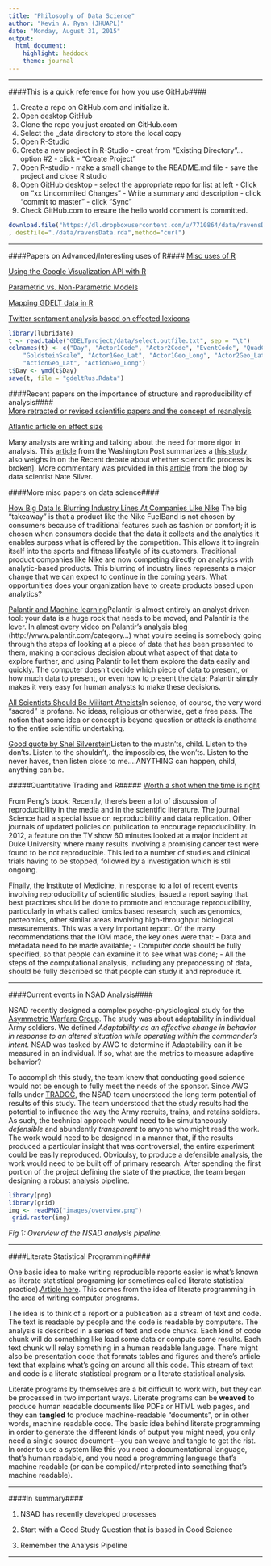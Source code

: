 ```yaml
---
title: "Philosophy of Data Science"
author: "Kevin A. Ryan (JHUAPL)"
date: "Monday, August 31, 2015"
output:
  html_document:
    highlight: haddock
    theme: journal
---
```


---

####This is a quick reference for how you use GitHub####

1. Create a repo on GitHub.com and initialize it.
2. Open desktop GitHub
3. Clone the repo you just created on GitHub.com
4. Select the _data directory to store the local copy
5. Open R-Studio
6. Create a new project in R-Studio
                - creat from "Existing Directory"...option #2
                - click - "Create Project"
7. Open R-studio
                - make a small change to the README.md file
                - save the project and close R studio
8. Open GitHub desktop
                - select the appropriate repo for list at left
                - Click on "xx Uncommited Changes"
                - Write a summary and description
                - click "commit to master"
                - click "Sync"
9. Check GitHub.com to ensure the hello world comment is committed.
```r
download.file("https://dl.dropboxusercontent.com/u/7710864/data/ravensData.rda"
, destfile="./data/ravensData.rda",method="curl")
```


---

####Papers on Advanced/Interesting uses of R####
[Misc uses of R](http://www.rdatamining.com/examples/other)

[Using the Google Visualization API with R](http://journal.r-project.org/archive/2011-2/RJournal_2011-2_Gesmann+de~Castillo.pdf)

[Parametric vs. Non-Parametric Models](https://chemicalstatistician.wordpress.com/2014/01/14/machine-learning-lesson-of-the-day-parametric-vs-non-parametric-models/)

[Mapping GDELT data in R](http://quantifyingmemory.blogspot.co.uk/2013/04/mapping-gdelt-data-in-r-and-some.html)

[Twitter sentament analysis based on effected lexicons](http://analyzecore.com/2014/05/11/twitter-sentiment-analysis-based-on-affective-lexicons-in-r/)
```r
library(lubridate)
t <- read.table("GDELTproject/data/select.outfile.txt", sep = "\t")
colnames(t) <- c("Day", "Actor1Code", "Actor2Code", "EventCode", "QuadCategory", 
    "GoldsteinScale", "Actor1Geo_Lat", "Actor1Geo_Long", "Actor2Geo_Lat", "Actor2Geo_Long", 
    "ActionGeo_Lat", "ActionGeo_Long")
t$Day <- ymd(t$Day)
save(t, file = "gdeltRus.Rdata")
```



####Recent papers on the importance of structure and reproducibility of analysis####  
[More retracted or revised scientific papers and the concept of reanalysis](http://www.nytimes.com/interactive/2015/05/28/science/retractions-scientific-studies.html)

[Atlantic article on effect size](http://www.theatlantic.com/health/archive/2015/08/psychology-studies-reliability-reproducability-nosek/402466/)


Many analysts are writing and talking about the need for more rigor in analysis.  This  [article](https://www.washingtonpost.com/news/speaking-of-science/wp/2015/08/27/trouble-in-science-massive-effort-to-reproduce-100-experimental-results-succeeds-only-36-times/) from the Washington Post summarizes a [this study](https://osf.io/ezcuj/wiki/home/) also weighs in on the Recent debate about whether scienctific process is broken].  More commentary was provided in this [article](http://fivethirtyeight.com/features/science-isnt-broken/#part2) from the blog by data scientist Nate Silver.  

####More misc papers on data science####

[How Big Data Is Blurring Industry Lines At Companies Like Nike](http://www.forbes.com/sites/teradata/2014/12/12/how-big-data-is-blurring-industry-lines-at-companies-like-nike/) The big “takeaway” is that a product like the Nike FuelBand is not chosen by consumers because of traditional features such as fashion or comfort; it is chosen when consumers decide that the data it collects and the analytics it enables surpass what is offered by the competition. This allows it to ingrain itself into the sports and fitness lifestyle of its customers.  Traditional product companies like Nike are now competing directly on analytics with analytic-based products. This blurring of industry lines represents a major change that we can expect to continue in the coming years. What opportunities does your organization have to create products based upon analytics?

[Palantir and Machine learning](http://www.quora.com/How-important-is-machine-learning-to-what-Palantir-is-doing#)Palantir is almost entirely an analyst driven tool: your data is a huge rock that needs to be moved, and Palantir is the lever.  In almost every video on Palantir's analysis blog (http://www.palantir.com/category...) what you're seeing is somebody going through the steps of looking at a piece of data that has been presented to them, making a conscious decision about what aspect of that data to explore further, and using Palantir to let them explore the data easily and quickly.  The computer doesn't decide which piece of data to present, or how much data to present, or even how to present the data; Palantir simply makes it very easy for human analysts to make these decisions.

[All Scientists Should Be Militant Atheists](http://www.newyorker.com/news/news-desk/all-scientists-should-be-militant-atheists?mbid=social_facebook)In science, of course, the very word “sacred” is profane. No ideas, religious or otherwise, get a free pass. The notion that some idea or concept is beyond question or attack is anathema to the entire scientific undertaking. 

[Good quote by Shel Silverstein](http://encurious.com/post/90982259223/quotes-from-childrens-books)Listen to the mustn'ts, child.  Listen to the don'ts. Listen to the shouldn't,. the impossibles, the won'ts.  Listen to the never haves, then listen close to me....ANYTHING can happen, child, anything can be.  

#####Quantitative Trading and R#####
[Worth a shot when the time is right](http://www.thertrader.com/)


From Peng's book:
Recently, there’s been a lot of discussion of reproducibility in the media and in the scientific literature. The journal Science had a special issue on reproducibility and data replication. Other journals of updated policies on publication to encourage reproducibility. In 2012, a feature on the TV show 60 minutes looked at a major incident at Duke University where many results involving a promising cancer test were found to be not reproducible. This led to a number of studies and clinical trials having to be stopped, followed by a investigation which is still ongoing.

Finally, the Institute of Medicine, in response to a lot of recent events involving reproducibility of scientific studies, issued a report saying that best practices should be done to promote and encourage reproducibility, particularly in what’s called ‘omics based research, such as genomics, proteomics, other similar areas involving high-throughput biological measurements. This was a very important report. Of the many recommendations that the IOM made, the key ones were that:
- Data and metadata need to be made available;
- Computer code should be fully specified, so that people can examine it to see what was done;
- All the steps of the computational analysis, including any preprocessing of data, should be fully described so that people can study it and reproduce it.


---

####Current events in NSAD Analysis####

NSAD recently designed a complex psycho-physiological study for the [Asymmetric Warfare Group](http://www.awg.army.mil/). The study was about adaptability in individual Army soldiers.  We defined *Adaptability as an effective change in behavior in response to an altered situation while operating within the commander’s intent.* NSAD was tasked by AWG to determine if Adaptability can it be measured in an individual. If so, what are the metrics to measure adaptive behavior? 

To accomplish this study, the team knew that conducting good science would not be enough to fully meet the needs of the sponsor.  Since AWG falls under [TRADOC](http://www.tradoc.army.mil/), the NSAD team understood the long term potential of results of this study.  The team understood that the study results had the potential to influence the way the Army recruits, trains, and retains soldiers.  As such, the technical approach would need to be simultaneously *defensible* and abundently *transparent* to anyone who might read the work. The work would need to be designed in a manner that, if the results produced a particular insight that was controversial, the entire experiment could be easily reproduced.   Obvioulsy, to produce a defensible analysis, the work would need to be built off of primary research. After spending the first portion of the project defining the state of the practice, the team began designing a robust analysis pipeline.  

```r
library(png)
library(grid)
img <- readPNG("images/overview.png")
 grid.raster(img)
```
*Fig 1: Overview of the NSAD analysis pipeline.*  

---

####Literate Statistical Programming####

One basic idea to make writing reproducible reports easier is what’s known as literate statistical programing (or sometimes called literate statistical practice).[Article here](https://www.r-project.org/conferences/DSC-2001/Proceedings/Rossini.pdf). This comes from the idea of literate programming in the area of writing computer programs.  

The idea is to think of a report or a publication as a stream of text and code.
The text is readable by people and the code is readable by computers. The
analysis is described in a series of text and code chunks. Each kind of code
chunk will do something like load some data or compute some results. Each
text chunk will relay something in a human readable language. There might
also be presentation code that formats tables and figures and there’s article
text that explains what’s going on around all this code. This stream of text
and code is a literate statistical program or a literate statistical analysis.

Literate programs by themselves are a bit difficult to work with, but they can be processed in two important ways. Literate programs can be **weaved** to produce human readable documents like PDFs or HTML web pages, and they can **tangled** to produce machine-readable “documents”, or in other words, machine readable code. The basic idea behind literate programming in order to generate the different kinds of output you might need, you only need a single source document—you can weave and tangle to get the rist. In order to use a system like this you need a documentational language, that’s human readable, and you need a programming language that’s machine readable (or can be compiled/interpreted into something that’s machine readable).

---


####In summary####
 
1. NSAD has recently developed processes 

2. Start with a Good Study Question that is based in Good Science

3. Remember the Analysis Pipeline

---
